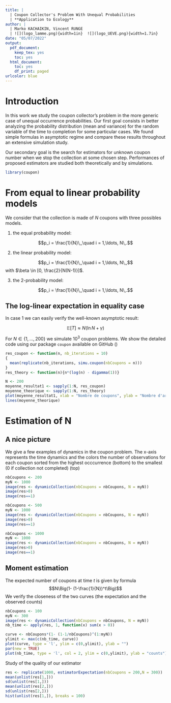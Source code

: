 ```yaml
---
title: |
  | Coupon Collector's Problem With Unequal Probabilities
  | **Application to Ecology**
author: |
  | Marko KACHAIKIN, Vincent RUNGE
  | ![](logo_lamme.png){width=1in}  ![](logo_UEVE.png){width=1.7in}
date: "05/07/2022"
output:
  pdf_document:
    keep_tex: yes
    toc: yes
  html_document:
    toc: yes
    df_print: paged
urlcolor: blue
---
```


\noindent\hrulefill


# Introduction

In this work we study the coupon collector's problem in the more generic case of unequal occurrence probabilities. Our first goal consists in better analyzing the probability distribution (mean and variance) for the random variable of the time to completion for some particular cases. We found simple formulas in asymptotic regime and compare these results throughout an extensive simulation study.

Our secondary goal is the search for estimators for unknown coupon number when we stop the collection at some chosen step. Performances of proposed estimators are studied both theoretically and by simulations.

```r
library(coupon)
```


# From equal to linear probability models

We consider that the collection is made of $N$ coupons with three possibles models.

1. the equal probability model:

$$p_i = \frac{1}{N}\,,\quad i = 1,\ldots, N\,.$$

2. the linear probability model:

$$p_i = \frac{1}{N}\,,\quad i = 1,\ldots, N\,,$$
with $\beta \in [0, \frac{2}{N(N-1)}]$.


3. the 2-probability model:

$$p_i = \frac{1}{N}\,,\quad i = 1,\ldots, N\,.$$

## The log-linear expectation in equality case

In case 1 we can easily verify the well-known asymptotic result:

$$\mathbb E [T] \approx N(\ln N + \gamma)$$

For $N \in \{1,...,200\}$ we simulate $10^3$ coupon problems. We show the detailed code using our package `coupon` available on GitHub (\url{https://github.com/vrunge/coupon})

```r

res_coupon <- function(n, nb_iterations = 10)
{
  mean(replicate(nb_iterations, simu.coupon(nbCoupons = n)))
}
res_theory <- function(n){n*(log(n) - digamma(1))}

N <- 200
moyenne_resultat1 <- sapply(1:N, res_coupon)
moyenne_theorique <- sapply(1:N, res_theory)
plot(moyenne_resultat1, xlab = "Nombre de coupons", ylab = "Nombre d'articles à acheter")
lines(moyenne_theorique)
```






# Estimation of N

## A nice picture

We give a few examples of dynamics in the coupon problem.
The x-axis represents the time dynamics and the colors the number of observations for each coupon sorted from the highest occcurrence (bottom) to the smallest (0 if collection not completed) (top)

```r
nbCoupons <- 200
myN <- 1000
image(res <- dynamicCollection(nbCoupons = nbCoupons, N = myN))
image(res>0)
image(res==1)
```



```r
nbCoupons <- 500
myN <- 1000
image(res <- dynamicCollection(nbCoupons = nbCoupons, N = myN))
image(res>0)
image(res==1)
```


```r
nbCoupons <- 1000
myN <- 1000
image(res <- dynamicCollection(nbCoupons = nbCoupons, N = myN))
image(res>0)
image(res==1)
```


## Moment estimation

The expected number of coupons at time $t$ is given by formula
$$N\Big(1- (1-\frac{1}{N})^t\Big)$$
We verify the closeness of the two curves (the expectation and the observed counts)

```r
nbCoupons <- 100
myN <- 300
image(res <- dynamicCollection(nbCoupons = nbCoupons, N = myN))
nb_time <- apply(res, 1, function(x) sum(x > 0))

curve <- nbCoupons*(1- (1-1/nbCoupons)^(1:myN))
ylimit <- max(c(nb_time, curve))
plot(curve, type = 'l', ylim = c(0,ylimit), ylab = "")
par(new = TRUE)
plot(nb_time, type = 'l', col = 2, ylim = c(0,ylimit), ylab = "counts")
```



Study of the quality of our estimator


```r
res <- replicate(1000, estimatorExpectation(nbCoupons = 200,N = 300))
mean(unlist(res[1,]))
sd(unlist(res[1,]))
mean(unlist(res[2,]))
sd(unlist(res[2,]))
hist(unlist(res[1,]), breaks = 100)
```









